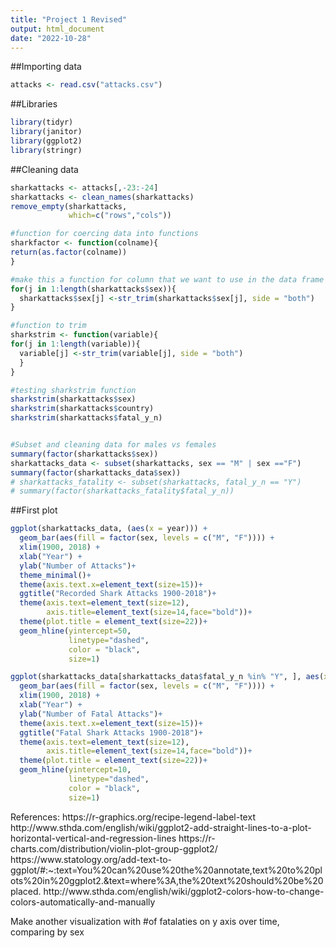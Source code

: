 ```yaml
---
title: "Project 1 Revised"
output: html_document
date: "2022-10-28"
---
```


##Importing data 
```r
attacks <- read.csv("attacks.csv")
```
##Libraries
```r
library(tidyr)
library(janitor)
library(ggplot2)
library(stringr)
```
##Cleaning data 
```r

sharkattacks <- attacks[,-23:-24]
sharkattacks <- clean_names(sharkattacks)
remove_empty(sharkattacks, 
             which=c("rows","cols"))

#function for coercing data into functions
sharkfactor <- function(colname){
return(as.factor(colname)) 
}            

#make this a function for column that we want to use in the data frame
for(j in 1:length(sharkattacks$sex)){
  sharkattacks$sex[j] <-str_trim(sharkattacks$sex[j], side = "both")
}

#function to trim 
sharkstrim <- function(variable){
for(j in 1:length(variable)){
  variable[j] <-str_trim(variable[j], side = "both")
  }
}

#testing sharkstrim function 
sharkstrim(sharkattacks$sex)
sharkstrim(sharkattacks$country)
sharkstrim(sharkattacks$fatal_y_n)


#Subset and cleaning data for males vs females 
summary(factor(sharkattacks$sex))
sharkattacks_data <- subset(sharkattacks, sex == "M" | sex =="F")
summary(factor(sharkattacks_data$sex))
# sharkattacks_fatality <- subset(sharkattacks, fatal_y_n == "Y")
# summary(factor(sharkattacks_fatality$fatal_y_n))

```
##First plot 
```r
ggplot(sharkattacks_data, (aes(x = year))) +
  geom_bar(aes(fill = factor(sex, levels = c("M", "F")))) + 
  xlim(1900, 2018) + 
  xlab("Year") + 
  ylab("Number of Attacks")+
  theme_minimal()+
  theme(axis.text.x=element_text(size=15))+
  ggtitle("Recorded Shark Attacks 1900-2018")+
  theme(axis.text=element_text(size=12),
        axis.title=element_text(size=14,face="bold"))+
  theme(plot.title = element_text(size=22))+
  geom_hline(yintercept=50, 
             linetype="dashed", 
             color = "black",
             size=1)

```
```r
ggplot(sharkattacks_data[sharkattacks_data$fatal_y_n %in% "Y", ], aes(x = year)) +
  geom_bar(aes(fill = factor(sex, levels = c("M", "F")))) + 
  xlim(1900, 2018) + 
  xlab("Year") + 
  ylab("Number of Fatal Attacks")+   
  theme(axis.text.x=element_text(size=15))+
  ggtitle("Fatal Shark Attacks 1900-2018")+
  theme(axis.text=element_text(size=12),
        axis.title=element_text(size=14,face="bold"))+
  theme(plot.title = element_text(size=22))+
  geom_hline(yintercept=10, 
             linetype="dashed", 
             color = "black",
             size=1)

```


References:
https://r-graphics.org/recipe-legend-label-text
http://www.sthda.com/english/wiki/ggplot2-add-straight-lines-to-a-plot-horizontal-vertical-and-regression-lines
https://r-charts.com/distribution/violin-plot-group-ggplot2/
https://www.statology.org/add-text-to-ggplot/#:~:text=You%20can%20use%20the%20annotate,text%20to%20plots%20in%20ggplot2.&text=where%3A,the%20text%20should%20be%20placed.
http://www.sthda.com/english/wiki/ggplot2-colors-how-to-change-colors-automatically-and-manually

Make another visualization with #of fatalaties on y axis over time, comparing by sex 

